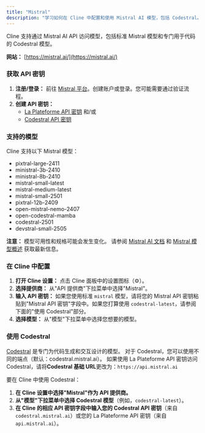 ```yaml
---
title: "Mistral"
description: "学习如何在 Cline 中配置和使用 Mistral AI 模型，包括 Codestral。涵盖 API 密钥设置和模型选择。"
---
```


Cline 支持通过 Mistral AI API 访问模型，包括标准 Mistral 模型和专门用于代码的 Codestral 模型。

**网站：** [https://mistral.ai/](https://mistral.ai/)

### 获取 API 密钥

1.  **注册/登录：** 前往 [Mistral 平台](https://console.mistral.ai/)。创建账户或登录。您可能需要通过验证流程。
2.  **创建 API 密钥：**
    -   [La Plateforme API 密钥](https://console.mistral.ai/api-keys/) 和/或
    -   [Codestral API 密钥](https://console.mistral.ai/codestral)

### 支持的模型

Cline 支持以下 Mistral 模型：

-   pixtral-large-2411
-   ministral-3b-2410
-   ministral-8b-2410
-   mistral-small-latest
-   mistral-medium-latest
-   mistral-small-2501
-   pixtral-12b-2409
-   open-mistral-nemo-2407
-   open-codestral-mamba
-   codestral-2501
-   devstral-small-2505

**注意：** 模型可用性和规格可能会发生变化。
请参阅 [Mistral AI 文档](https://docs.mistral.ai/api/) 和 [Mistral 模型概述](https://docs.mistral.ai/getting-started/models/models_overview/) 获取最新信息。

### 在 Cline 中配置

1.  **打开 Cline 设置：** 点击 Cline 面板中的设置图标（⚙️）。
2.  **选择提供商：** 从"API 提供商"下拉菜单中选择"Mistral"。
3.  **输入 API 密钥：** 如果您使用标准 `mistral` 模型，请将您的 Mistral API 密钥粘贴到"Mistral API 密钥"字段中。如果您打算使用 `codestral-latest`，请参阅下面的"使用 Codestral"部分。
4.  **选择模型：** 从"模型"下拉菜单中选择您想要的模型。

### 使用 Codestral

[Codestral](https://docs.mistral.ai/capabilities/code_generation/) 是专门为代码生成和交互设计的模型。
对于 Codestral，您可以使用不同的端点（默认：codestral.mistral.ai）。
如果使用 La Plateforme API 密钥访问 Codestral，请将**Codestral 基础 URL**更改为：`https://api.mistral.ai`

要在 Cline 中使用 Codestral：

1.  **在 Cline 设置中选择"Mistral"作为 API 提供商。**
2.  **从"模型"下拉菜单中选择 Codestral 模型**（例如，`codestral-latest`）。
3.  **在 Cline 的相应 API 密钥字段中输入您的 Codestral API 密钥**（来自 `codestral.mistral.ai`）或您的 La Plateforme API 密钥（来自 `api.mistral.ai`）。
